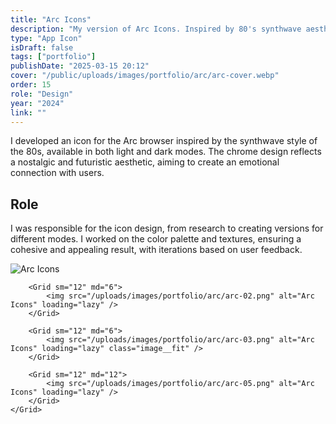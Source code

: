 ```yaml
---
title: "Arc Icons"
description: "My version of Arc Icons. Inspired by 80's synthwave aesthetics with dark and light versions."
type: "App Icon"
isDraft: false
tags: ["portfolio"]
publishDate: "2025-03-15 20:12"
cover: "/public/uploads/images/portfolio/arc/arc-cover.webp"
order: 15
role: "Design"
year: "2024"
link: ""
---
```



<div class="wrap-sm">

I developed an icon for the Arc browser inspired by the synthwave style of the 80s, available in both light and dark modes. The chrome design reflects a nostalgic and futuristic aesthetic, aiming to create an emotional connection with users.


## Role 

I was responsible for the icon design, from research to creating versions for different modes. I worked on the color palette and textures, ensuring a cohesive and appealing result, with iterations based on user feedback.


</div>

<div class="wrap-wider">
    <Grid isContainer>
        <Grid sm="12" md="12">
            <img src="/uploads/images/portfolio/arc/arc-04.png" alt="Arc Icons" loading="lazy" />
        </Grid>

        <Grid sm="12" md="6">
            <img src="/uploads/images/portfolio/arc/arc-02.png" alt="Arc Icons" loading="lazy" />
        </Grid>

        <Grid sm="12" md="6">
            <img src="/uploads/images/portfolio/arc/arc-03.png" alt="Arc Icons" loading="lazy" class="image__fit" />
        </Grid>

        <Grid sm="12" md="12">
            <img src="/uploads/images/portfolio/arc/arc-05.png" alt="Arc Icons" loading="lazy" />
        </Grid>
    </Grid>
</div>